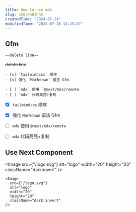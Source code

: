 ```yaml
---
title: How to use mdx
slug: 265l4h81hn5
createdTime: "2024-07-24"
modifiedTime: "2024-07-28 13:25:27"
---
```


## Gfm

```mdx
~~delete line~~
```

~~delete line~~

```mdx
- [x] `tailwindcss` 顺序
- [x] 强化 `Markdown` 语法 Gfm

- [ ] `mdx` 使用 `@next/mdx/remote`
- [ ] `mdx` 代码高亮+复制
```

- [x] `tailwindcss` 顺序
- [x] 强化 `Markdown` 语法 Gfm

- [ ] `mdx` 使用 `@next/mdx/remote`
- [ ] `mdx` 代码高亮+复制

## Use Next Component

<Image
  src={"/logo.svg"}
  alt="logo"
  width="20"
  height="20"
  className="dark:invert"
/>

```tsx
<Image
  src={"/logo.svg"}
  alt="logo"
  width="20"
  height="20"
  className="dark:invert"
/>
```
